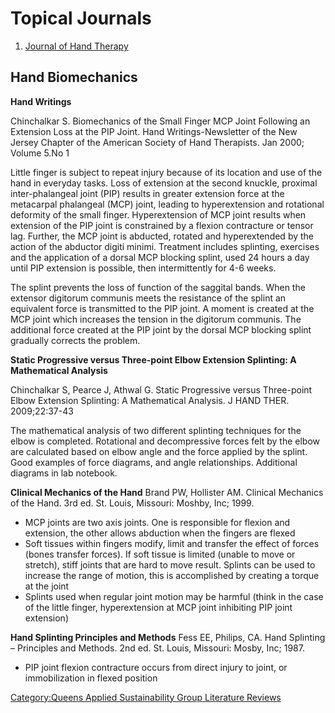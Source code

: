 

{{QASpage}}

= Topical Journals =
# [http://www.jhandtherapy.org/ Journal of Hand Therapy]

== Hand Biomechanics ==
'''Hand Writings'''

Chinchalkar S. Biomechanics of the Small Finger MCP Joint Following an Extension Loss at the PIP Joint. Hand Writings-Newsletter of the New Jersey Chapter of the American Society of Hand Therapists. Jan 2000; Volume 5.No 1

Little finger is subject to repeat injury because of its location and use of the hand in everyday tasks.   Loss of extension at the second knuckle, proximal inter-phalangeal joint (PIP) results in greater extension force at the metacarpal phalangeal (MCP) joint, leading to hyperextension and rotational deformity of the small finger.  Hyperextension of MCP joint results when extension of the PIP joint is constrained by a flexion contracture{{w|contracture}} or tensor lag.   Further, the MCP joint is abducted, rotated and hyperextended by the action of the abductor digiti minimi.  Treatment includes splinting, exercises and the application of a dorsal MCP blocking splint, used 24 hours a day until PIP extension is possible, then intermittently for 4-6 weeks.  

The splint prevents the loss of function of the saggital bands.  When the extensor digitorum communis meets the resistance of the splint an equivalent force is transmitted to the PIP joint.  A moment is created at the MCP joint which increases the tension in the digitorum communis.  The additional force created at the PIP joint by the dorsal MCP blocking splint gradually corrects the problem.


'''Static Progressive versus Three-point Elbow Extension Splinting: A Mathematical Analysis'''

Chinchalkar S, Pearce J, Athwal G.  Static Progressive versus Three-point Elbow Extension Splinting: A Mathematical Analysis. J HAND THER. 2009;22:37-43

The mathematical analysis of two different splinting techniques for the elbow is completed.  Rotational and decompressive forces felt by the elbow are calculated based on elbow angle and the force applied by the splint.  Good examples of force diagrams, and angle relationships.  Additional diagrams in lab notebook.


'''Clinical Mechanics of the Hand'''
Brand PW, Hollister AM. Clinical Mechanics of the Hand. 3rd ed. St. Louis, Missouri: Moshby, Inc; 1999.
*MCP joints are two axis joints.  One is responsible for flexion and extension, the other allows abduction when the fingers are flexed
*Soft tissues within fingers modify, limit and transfer the effect of forces (bones transfer forces).  If soft tissue is limited (unable to move or stretch), stiff joints that are hard to move result.  Splints can be used to increase the range of motion, this is accomplished by creating a torque at the joint
*Splints used when regular joint motion may be harmful (think in the case of the little finger, hyperextension at MCP joint inhibiting PIP joint extension)

'''Hand Splinting Principles and Methods'''
Fess EE, Philips, CA. Hand Splinting – Principles and Methods. 2nd ed. St. Louis, Missouri: Mosby, Inc; 1987.
*PIP joint flexion contracture occurs from direct injury to joint, or immobilization in flexed position

[[Category:Queens Applied Sustainability Group Literature Reviews]]
